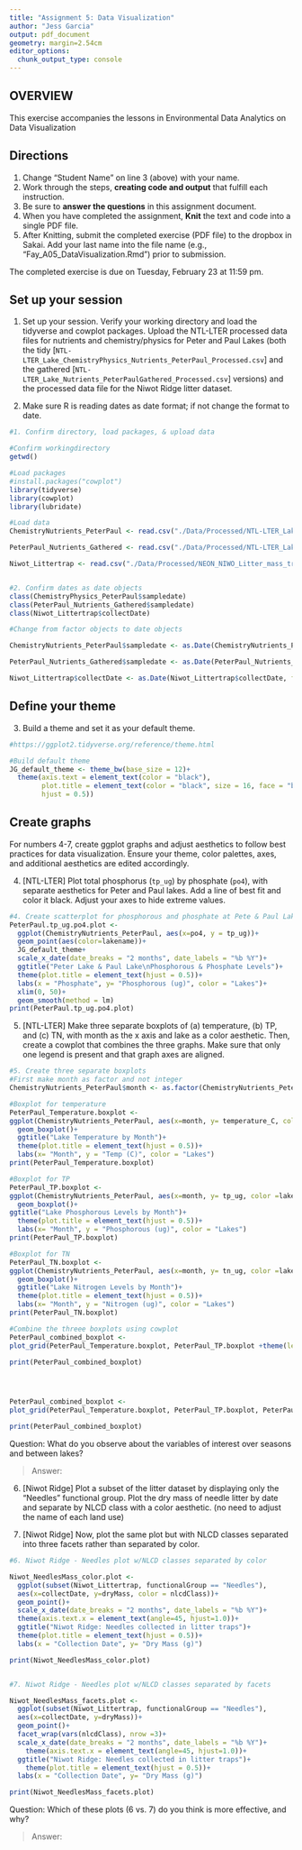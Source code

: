 ```yaml
---
title: "Assignment 5: Data Visualization"
author: "Jess Garcia"
output: pdf_document
geometry: margin=2.54cm
editor_options: 
  chunk_output_type: console
---
```


## OVERVIEW

This exercise accompanies the lessons in Environmental Data Analytics on Data Visualization 

## Directions
1. Change "Student Name" on line 3 (above) with your name.
2. Work through the steps, **creating code and output** that fulfill each instruction.
3. Be sure to **answer the questions** in this assignment document.
4. When you have completed the assignment, **Knit** the text and code into a single PDF file.
5. After Knitting, submit the completed exercise (PDF file) to the dropbox in Sakai. Add your last name into the file name (e.g., "Fay_A05_DataVisualization.Rmd") prior to submission.

The completed exercise is due on Tuesday, February 23 at 11:59 pm.



## Set up your session 
1. Set up your session. Verify your working directory and load the tidyverse 
and cowplot packages. Upload the NTL-LTER processed data files for nutrients 
and chemistry/physics for Peter and Paul Lakes (both the tidy 
[`NTL-LTER_Lake_ChemistryPhysics_Nutrients_PeterPaul_Processed.csv`] and the gathered
[`NTL-LTER_Lake_Nutrients_PeterPaulGathered_Processed.csv`] versions) and 
the processed data file for the Niwot Ridge litter dataset. 

2. Make sure R is reading dates as date format; if not change the format to date.

```r
#1. Confirm directory, load packages, & upload data

#Confirm workingdirectory
getwd()

#Load packages
#install.packages("cowplot")
library(tidyverse)
library(cowplot)
library(lubridate)

#Load data
ChemistryNutrients_PeterPaul <- read.csv("./Data/Processed/NTL-LTER_Lake_Chemistry_Nutrients_PeterPaul_Processed.csv", stringsAsFactors = TRUE)

PeterPaul_Nutrients_Gathered <- read.csv("./Data/Processed/NTL-LTER_Lake_Nutrients_PeterPaulGathered_Processed.csv", stringsAsFactors = TRUE)

Niwot_Littertrap <- read.csv("./Data/Processed/NEON_NIWO_Litter_mass_trap_Processed.csv", stringsAsFactors = TRUE)


#2. Confirm dates as date objects
class(ChemistryPhysics_PeterPaul$sampledate)
class(PeterPaul_Nutrients_Gathered$sampledate)
class(Niwot_Littertrap$collectDate)

#Change from factor objects to date objects

ChemistryNutrients_PeterPaul$sampledate <- as.Date(ChemistryNutrients_PeterPaul$sampledate, format = "%Y-%m-%d")

PeterPaul_Nutrients_Gathered$sampledate <- as.Date(PeterPaul_Nutrients_Gathered$sampledate, format = "%Y-%m-%d")

Niwot_Littertrap$collectDate <- as.Date(Niwot_Littertrap$collectDate, format = "%Y-%m-%d") 
```
## Define your theme
3. Build a theme and set it as your default theme.

```r
#https://ggplot2.tidyverse.org/reference/theme.html 

#Build default theme
JG_default_theme <- theme_bw(base_size = 12)+
  theme(axis.text = element_text(color = "black"), 
        plot.title = element_text(color = "black", size = 16, face = "bold",
        hjust = 0.5))

```

## Create graphs
For numbers 4-7, create ggplot graphs and adjust aesthetics to follow best practices for data visualization. Ensure your theme, color palettes, axes, and additional aesthetics are edited accordingly.

4. [NTL-LTER] Plot total phosphorus (`tp_ug`) by phosphate (`po4`), with separate aesthetics for Peter and Paul lakes. Add a line of best fit and color it black. Adjust your axes to hide extreme values.

```r
#4. Create scatterplot for phosphorous and phosphate at Pete & Paul Lakes
PeterPaul.tp_ug.po4.plot <-
  ggplot(ChemistryNutrients_PeterPaul, aes(x=po4, y = tp_ug))+
  geom_point(aes(color=lakename))+
  JG_default_theme+
  scale_x_date(date_breaks = "2 months", date_labels = "%b %Y")+
  ggtitle("Peter Lake & Paul Lake\nPhosphorous & Phosphate Levels")+
  theme(plot.title = element_text(hjust = 0.5))+
  labs(x = "Phosphate", y= "Phosphorous (ug)", color = "Lakes")+
  xlim(0, 50)+
  geom_smooth(method = lm)
print(PeterPaul.tp_ug.po4.plot)

```


5. [NTL-LTER] Make three separate boxplots of (a) temperature, (b) TP, and (c) TN, with month as the x axis and lake as a color aesthetic. Then, create a cowplot that combines the three graphs. Make sure that only one legend is present and that graph axes are aligned.

```r
#5. Create three separate boxplots 
#First make month as factor and not integer
ChemistryNutrients_PeterPaul$month <- as.factor(ChemistryNutrients_PeterPaul$month)

#Boxplot for temperature
PeterPaul_Temperature.boxplot <-
ggplot(ChemistryNutrients_PeterPaul, aes(x=month, y= temperature_C, color =lakename))+
  geom_boxplot()+
  ggtitle("Lake Temperature by Month")+
  theme(plot.title = element_text(hjust = 0.5))+
  labs(x= "Month", y = "Temp (C)", color = "Lakes")
print(PeterPaul_Temperature.boxplot)

#Boxplot for TP
PeterPaul_TP.boxplot <-
ggplot(ChemistryNutrients_PeterPaul, aes(x=month, y= tp_ug, color =lakename))+
  geom_boxplot()+
ggtitle("Lake Phosphorous Levels by Month")+
  theme(plot.title = element_text(hjust = 0.5))+
  labs(x= "Month", y = "Phosphorous (ug)", color = "Lakes")
print(PeterPaul_TP.boxplot)

#Boxplot for TN
PeterPaul_TN.boxplot <-
ggplot(ChemistryNutrients_PeterPaul, aes(x=month, y= tn_ug, color =lakename))+
  geom_boxplot()+
  ggtitle("Lake Nitrogen Levels by Month")+
  theme(plot.title = element_text(hjust = 0.5))+
  labs(x= "Month", y = "Nitrogen (ug)", color = "Lakes")
print(PeterPaul_TN.boxplot)

#Combine the threee boxplots using cowplot
PeterPaul_combined_boxplot <-
plot_grid(PeterPaul_Temperature.boxplot, PeterPaul_TP.boxplot +theme(legend.position="none"), PeterPaul_TN.boxplot +theme(legend.position ="none"), nrow=3, align = 'h')

print(PeterPaul_combined_boxplot)




PeterPaul_combined_boxplot <-
plot_grid(PeterPaul_Temperature.boxplot, PeterPaul_TP.boxplot, PeterPaul_TN.boxplot, nrow=3, align = 'h')

print(PeterPaul_combined_boxplot)

```

Question: What do you observe about the variables of interest over seasons and between lakes? 

> Answer: 

6. [Niwot Ridge] Plot a subset of the litter dataset by displaying only the "Needles" functional group. Plot the dry mass of needle litter by date and separate by NLCD class with a color aesthetic. (no need to adjust the name of each land use)

7. [Niwot Ridge] Now, plot the same plot but with NLCD classes separated into three facets rather than separated by color. 

```r
#6. Niwot Ridge - Needles plot w/NLCD classes separated by color

Niwot_NeedlesMass_color.plot <- 
  ggplot(subset(Niwot_Littertrap, functionalGroup == "Needles"),
  aes(x=collectDate, y=dryMass, color = nlcdClass))+
  geom_point()+
  scale_x_date(date_breaks = "2 months", date_labels = "%b %Y")+
  theme(axis.text.x = element_text(angle=45, hjust=1.0))+
  ggtitle("Niwot Ridge: Needles collected in litter traps")+
  theme(plot.title = element_text(hjust = 0.5))+
  labs(x = "Collection Date", y= "Dry Mass (g)")

print(Niwot_NeedlesMass_color.plot)


#7. Niwot Ridge - Needles plot w/NLCD classes separated by facets

Niwot_NeedlesMass_facets.plot <-
  ggplot(subset(Niwot_Littertrap, functionalGroup == "Needles"),
  aes(x=collectDate, y=dryMass))+
  geom_point()+
  facet_wrap(vars(nlcdClass), nrow =3)+
  scale_x_date(date_breaks = "2 months", date_labels = "%b %Y")+
    theme(axis.text.x = element_text(angle=45, hjust=1.0))+
  ggtitle("Niwot Ridge: Needles collected in litter traps")+
    theme(plot.title = element_text(hjust = 0.5))+
  labs(x = "Collection Date", y= "Dry Mass (g)")

print(Niwot_NeedlesMass_facets.plot)

```
Question: Which of these plots (6 vs. 7) do you think is more effective, and why? 

> Answer:
